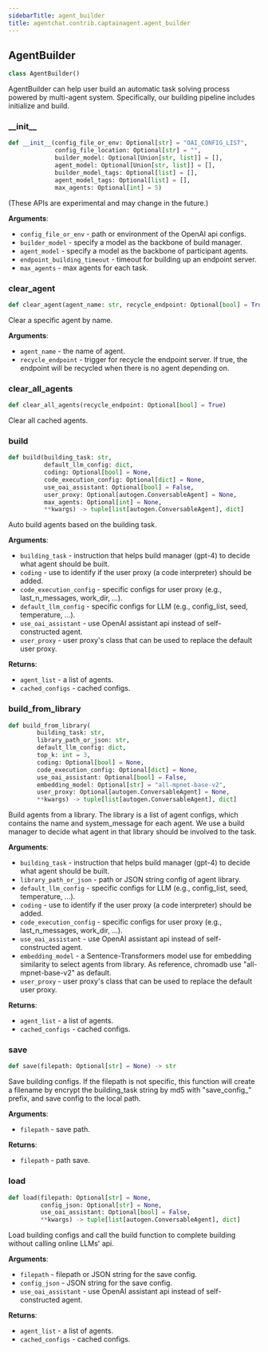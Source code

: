 ```yaml
---
sidebarTitle: agent_builder
title: agentchat.contrib.captainagent.agent_builder
---
```


## AgentBuilder

```python
class AgentBuilder()
```

AgentBuilder can help user build an automatic task solving process powered by multi-agent system.
Specifically, our building pipeline includes initialize and build.

### \_\_init\_\_

```python
def __init__(config_file_or_env: Optional[str] = "OAI_CONFIG_LIST",
             config_file_location: Optional[str] = "",
             builder_model: Optional[Union[str, list]] = [],
             agent_model: Optional[Union[str, list]] = [],
             builder_model_tags: Optional[list] = [],
             agent_model_tags: Optional[list] = [],
             max_agents: Optional[int] = 5)
```

(These APIs are experimental and may change in the future.)

**Arguments**:

- `config_file_or_env` - path or environment of the OpenAI api configs.
- `builder_model` - specify a model as the backbone of build manager.
- `agent_model` - specify a model as the backbone of participant agents.
- `endpoint_building_timeout` - timeout for building up an endpoint server.
- `max_agents` - max agents for each task.

### clear\_agent

```python
def clear_agent(agent_name: str, recycle_endpoint: Optional[bool] = True)
```

Clear a specific agent by name.

**Arguments**:

- `agent_name` - the name of agent.
- `recycle_endpoint` - trigger for recycle the endpoint server. If true, the endpoint will be recycled
  when there is no agent depending on.

### clear\_all\_agents

```python
def clear_all_agents(recycle_endpoint: Optional[bool] = True)
```

Clear all cached agents.

### build

```python
def build(building_task: str,
          default_llm_config: dict,
          coding: Optional[bool] = None,
          code_execution_config: Optional[dict] = None,
          use_oai_assistant: Optional[bool] = False,
          user_proxy: Optional[autogen.ConversableAgent] = None,
          max_agents: Optional[int] = None,
          **kwargs) -> tuple[list[autogen.ConversableAgent], dict]
```

Auto build agents based on the building task.

**Arguments**:

- `building_task` - instruction that helps build manager (gpt-4) to decide what agent should be built.
- `coding` - use to identify if the user proxy (a code interpreter) should be added.
- `code_execution_config` - specific configs for user proxy (e.g., last_n_messages, work_dir, ...).
- `default_llm_config` - specific configs for LLM (e.g., config_list, seed, temperature, ...).
- `use_oai_assistant` - use OpenAI assistant api instead of self-constructed agent.
- `user_proxy` - user proxy's class that can be used to replace the default user proxy.
  

**Returns**:

- `agent_list` - a list of agents.
- `cached_configs` - cached configs.

### build\_from\_library

```python
def build_from_library(
        building_task: str,
        library_path_or_json: str,
        default_llm_config: dict,
        top_k: int = 3,
        coding: Optional[bool] = None,
        code_execution_config: Optional[dict] = None,
        use_oai_assistant: Optional[bool] = False,
        embedding_model: Optional[str] = "all-mpnet-base-v2",
        user_proxy: Optional[autogen.ConversableAgent] = None,
        **kwargs) -> tuple[list[autogen.ConversableAgent], dict]
```

Build agents from a library.
The library is a list of agent configs, which contains the name and system_message for each agent.
We use a build manager to decide what agent in that library should be involved to the task.

**Arguments**:

- `building_task` - instruction that helps build manager (gpt-4) to decide what agent should be built.
- `library_path_or_json` - path or JSON string config of agent library.
- `default_llm_config` - specific configs for LLM (e.g., config_list, seed, temperature, ...).
- `coding` - use to identify if the user proxy (a code interpreter) should be added.
- `code_execution_config` - specific configs for user proxy (e.g., last_n_messages, work_dir, ...).
- `use_oai_assistant` - use OpenAI assistant api instead of self-constructed agent.
- `embedding_model` - a Sentence-Transformers model use for embedding similarity to select agents from library.
  As reference, chromadb use "all-mpnet-base-v2" as default.
- `user_proxy` - user proxy's class that can be used to replace the default user proxy.
  

**Returns**:

- `agent_list` - a list of agents.
- `cached_configs` - cached configs.

### save

```python
def save(filepath: Optional[str] = None) -> str
```

Save building configs. If the filepath is not specific, this function will create a filename by encrypt the
building_task string by md5 with "save_config_" prefix, and save config to the local path.

**Arguments**:

- `filepath` - save path.
  

**Returns**:

- `filepath` - path save.

### load

```python
def load(filepath: Optional[str] = None,
         config_json: Optional[str] = None,
         use_oai_assistant: Optional[bool] = False,
         **kwargs) -> tuple[list[autogen.ConversableAgent], dict]
```

Load building configs and call the build function to complete building without calling online LLMs' api.

**Arguments**:

- `filepath` - filepath or JSON string for the save config.
- `config_json` - JSON string for the save config.
- `use_oai_assistant` - use OpenAI assistant api instead of self-constructed agent.
  

**Returns**:

- `agent_list` - a list of agents.
- `cached_configs` - cached configs.

